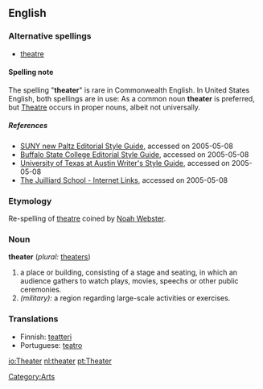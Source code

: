 ==English==
===Alternative spellings===
*[[theatre]]
====Spelling note====
The spelling "'''theater'''" is rare in Commonwealth English.  In United States English, both spellings are in use:  As a common noun '''theater''' is preferred, but [[Theatre]] occurs in proper nouns, albeit not universally.
=====References=====
* [http://www.newpaltz.edu./styleguide/editorial/t.html SUNY new Paltz Editorial Style Guide], accessed on 2005-05-08
* [http://www.buffalostate.edu./collegerelations/x593.xml Buffalo State College Editorial Style Guide], accessed on 2005-05-08
* [http://www.utexas.edu./visualguidelines/tricky.html University of Texas at Austin Writer's Style Guide], accessed on 2005-05-08
* [http://juilliard.edu./libraryarchives/internet.html The Juilliard School - Internet Links], accessed on 2005-05-08
===Etymology===
Re-spelling of [[theatre]] coined by [[w:Noah Webster|Noah Webster]].
===Noun===
'''theater'''  (''plural:'' [[theaters]])
#a place or building, consisting of a stage and seating, in which an audience gathers to watch plays, movies, speechs or other public ceremonies.
#''(military):'' a region regarding large-scale activities or exercises.

===Translations===
* Finnish: [[teatteri]]
* Portuguese: [[teatro]]

[[Category:Arts]]

[[io:Theater]]
[[nl:theater]]
[[pt:Theater]]